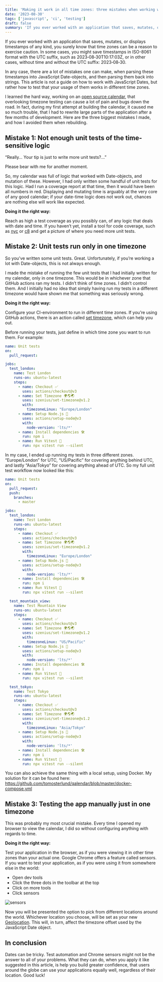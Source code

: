 ```yaml
---
title: 'Making it work in all time zones: three mistakes when working with JavaScript Dates'
date: '2023-08-30'
tags: ['javascript', 'ci', 'testing']
draft: false
summary: 'If you ever worked with an application that saves, mutates, or displays timestamps of any kind, you surely know that time zones can be a reason to exercise caution.'
---
```


If you ever worked with an application that saves, mutates, or displays timestamps of any kind, you surely know that time zones can be a reason to exercise caution. In some cases, you might save timestamps in ISO-8061 format with the UTC suffix, such as 2023‐08‐30T10:17:03Z, or in other cases, without time and without the UTC suffix: 2023‐08‐30.

In any case, there are a lot of mistakes one can make, when parsing these timestamps into JavaScript Date-objects, and then parsing them back into strings. This article is not a guide on how to work with JavaScript Dates, but rather how to test that your usage of them works in different time zones.

I learned the hard way, working on an [open source calendar](https://github.com/tomosterlund/qalendar), that overlooking timezone testing can cause a lot of pain and bugs down the road. In fact, during my first attempt at building the calendar, it caused me so much trouble, that I had to rewrite large parts of the application after a few months of development. Here are the three biggest mistakes I made, and how I avoided them when rebuilding.

## Mistake 1: Not enough unit tests of the time-sensitive logic

“Really… Your tip is just to write more unit tests?…”

Please bear with me for another moment.

So, my calendar was full of logic that worked with Date-objects, and mutation of these. However, I had only written some handful of unit tests for this logic. Had I run a coverage report at that time, then it would have been all numbers in red. Displaying and mutating time is arguably at the very core of any good calendar; if your date-time logic does not work out, chances are nothing else will work like expected.

**Doing it the right way:**

Reach as high a test coverage as you possibly can, of any logic that deals with date and time. If you haven’t yet, install a tool for code coverage, such as [nyc](https://github.com/istanbuljs/nyc) or [c8](https://github.com/bcoe/c8) and get a picture of where you need more unit tests.

## Mistake 2: Unit tests run only in one timezone

So you’ve written some unit tests. Great. Unfortunately, if you’re working a lot with Date-objects, this is not always enough.

I made the mistake of running the few unit tests that I had initially written for my calendar, only in one timezone. This would be in whichever zone that GitHub actions ran my tests. I didn’t think of time zones. I didn’t control them. And I initially had no idea that simply having run my tests in a different timezone would have shown me that something was seriously wrong.

**Doing it the right way:**

Configure your CI-environment to run in different time zones. If you’re using GitHub actions, there is an action called [set timezone](https://github.com/szenius/set-timezone), which can help you out.

Before running your tests, just define in which time zone you want to run them. For example:

```yaml
name: Unit tests
on:
  pull_request:

jobs:
  test_london:
    name: Test London
    runs-on: ubuntu-latest
    steps:
      - name: Checkout ✅
        uses: actions/checkout@v3
      - name: Set Timezone 🌍🌎🌏
        uses: szenius/set-timezone@v1.2
        with:
          timezoneLinux: "Europe/London"
      - name: Setup Node.js 🔧
        uses: actions/setup-node@v3
        with:
          node-version: 'lts/*'
      - name: Install dependencies 🛠️
        run: npm i
      - name: Run Vitest 🧪
        run: npx vitest run --silent
```

In my case, I ended up running my tests in three different zones. “Europe/London” for UTC, “US/Pacific” for covering anything behind UTC, and lastly “Asia/Tokyo” for covering anything ahead of UTC. So my full unit test workflow now looked like this:

```yaml
name: Unit tests
on:
  pull_request:
  push:
    branches:
      - master

jobs:
  test_london:
    name: Test London
    runs-on: ubuntu-latest
    steps:
      - name: Checkout ✅
        uses: actions/checkout@v3
      - name: Set Timezone 🌍🌎🌏
        uses: szenius/set-timezone@v1.2
        with:
          timezoneLinux: "Europe/London"
      - name: Setup Node.js 🔧
        uses: actions/setup-node@v3
        with:
          node-version: 'lts/*'
      - name: Install dependencies 🛠️
        run: npm i
      - name: Run Vitest 🧪
        run: npx vitest run --silent

  test_mountain_view:
    name: Test Mountain View
    runs-on: ubuntu-latest
    steps:
      - name: Checkout ✅
        uses: actions/checkout@v3
      - name: Set Timezone 🌍🌎🌏
        uses: szenius/set-timezone@v1.2
        with:
          timezoneLinux: "US/Pacific"
      - name: Setup Node.js 🔧
        uses: actions/setup-node@v3
        with:
          node-version: 'lts/*'
      - name: Install dependencies 🛠️
        run: npm i
      - name: Run Vitest 🧪
        run: npx vitest run --silent

  test_tokyo:
    name: Test Tokyo
    runs-on: ubuntu-latest
    steps:
      - name: Checkout ✅
        uses: actions/checkout@v3
      - name: Set Timezone 🌍🌎🌏
        uses: szenius/set-timezone@v1.2
        with:
          timezoneLinux: "Asia/Tokyo"
      - name: Setup Node.js 🔧
        uses: actions/setup-node@v3
        with:
          node-version: 'lts/*'
      - name: Install dependencies 🛠️
        run: npm i
      - name: Run Vitest 🧪
        run: npx vitest run --silent
```

You can also achieve the same thing with a local setup, using Docker. My solution for it can be found here: https://github.com/tomosterlund/qalendar/blob/master/docker-compose.yml

## Mistake 3: Testing the app manually just in one timezone

This was probably my most crucial mistake. Every time I opened my browser to view the calendar, I did so without configuring anything with regards to time.

**Doing it the right way:**

Test your application in the browser, as if you were viewing it in other time zones than your actual one. Google Chrome offers a feature called sensors. If you want to test your application, as if you were using it from somewhere else in the world:

- Open dev tools
- Click the three dots in the toolbar at the top
- Click on more tools
- Click sensors

![sensors](/static/images/blog/sensors.gif)

Now you will be presented the option to pick from different locations around the world. Whichever location you choose, will be set as your new [Geolocation](https://developer.chrome.com/docs/devtools/sensors/#geolocation). This will, in turn, affect the timezone offset used by the JavaScript Date object.

## In conclusion

Dates can be tricky. Test automation and Chrome sensors might not be the answer to all of your problems. What they can do, when you apply it like suggested in this article, is help you build greater confidence, that users around the globe can use your applications equally well, regardless of their location. Good luck!